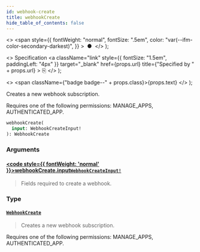 ```yaml
---
id: webhook-create
title: webhookCreate
hide_table_of_contents: false
---
```


  <>
    <span
      style={{
        fontWeight: "normal",
        fontSize: ".5em",
        color: "var(--ifm-color-secondary-darkest)",
      }}
    >
      &nbsp;●&nbsp;
    </span>
  </>
);

  <>
    Specification
    <a
      className="link"
      style={{ fontSize: "1.5em", paddingLeft: "4px" }}
      target="\_blank"
      href={props.url}
      title={"Specified by " + props.url}
    >
      ⎘
    </a>
  </>
);

  <>
    <span className={"badge badge--" + props.class}>{props.text}</span>
  </>
);

Creates a new webhook subscription.

Requires one of the following permissions: MANAGE_APPS, AUTHENTICATED_APP.

```graphql
webhookCreate(
  input: WebhookCreateInput!
): WebhookCreate
```

### Arguments

#### [<code style={{ fontWeight: 'normal' }}>webhookCreate.<b>input</b></code>](#)<Bullet />[`WebhookCreateInput!`](../../../api-reference/webhooks/inputs/webhook-create-input) <Badge class="secondary" text="non-null"/> <Badge class="secondary" text="input"/> <Badge class="secondary" text="webhooks"/>

> Fields required to create a webhook.

### Type

#### [`WebhookCreate`](../../../api-reference/webhooks/objects/webhook-create) <Badge class="secondary" text="object"/> <Badge class="secondary" text="webhooks"/>

> Creates a new webhook subscription.

Requires one of the following permissions: MANAGE_APPS, AUTHENTICATED_APP.

>
